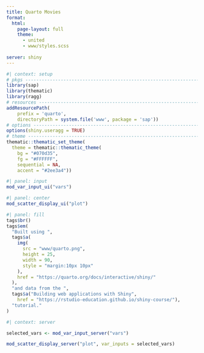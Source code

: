 ```yaml
---
title: Quarto Movies
format:
  html:
    page-layout: full
    theme:
      - united
      - www/styles.scss
    
server: shiny
---
```


```r
#| context: setup
# pkgs -------------------------------------------------------------------------
library(sap)
library(thematic)
library(ragg)
# resources --------------------------------------------------------------------
addResourcePath(
    prefix = 'quarto',
    directoryPath = system.file('www', package = 'sap'))
# options ----------------------------------------------------------------------
options(shiny.useragg = TRUE)
# theme ------------------------------------------------------------------------
thematic::thematic_set_theme(
  theme = thematic::thematic_theme(
    bg = "#070d35", 
    fg = "#FFFFFF", 
    sequential = NA, 
    accent = "#2ee3a4"))
```

```r
#| panel: input
mod_var_input_ui("vars")
```

```r
#| panel: center
mod_scatter_display_ui("plot")
```

```r
#| panel: fill
tags$br()
tags$em(
  "Built using ",
  tags$a(
    img(
      src = "www/quarto.png",
      height = 25,
      width = 90,
      style = "margin:10px 10px"
    ),
    href = "https://quarto.org/docs/interactive/shiny/"
  ),
  "and data from the ",
  tags$a("Building web applications with Shiny", 
    href = "https://rstudio-education.github.io/shiny-course/"),
  "tutorial."
)
```

```r
#| context: server

selected_vars <- mod_var_input_server("vars")

mod_scatter_display_server("plot", var_inputs = selected_vars)

```

